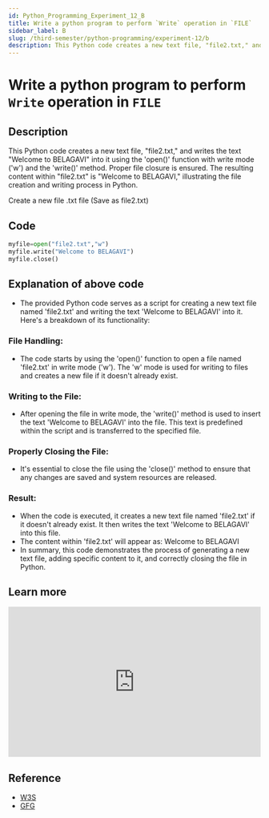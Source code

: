 ```yaml
---
id: Python_Programming_Experiment_12_B
title: Write a python program to perform `Write` operation in `FILE`
sidebar_label: B
slug: /third-semester/python-programming/experiment-12/b
description: This Python code creates a new text file, "file2.txt," and writes the text "Welcome to BELAGAVI" into it using the 'open()' function with write mode ('w') and the 'write()' method. Proper file closure is ensured. The resulting content within "file2.txt" is "Welcome to BELAGAVI," illustrating the file creation and writing process in Python.
---
```


# Write a python program to perform `Write` operation in `FILE`

## Description

This Python code creates a new text file, "file2.txt," and writes the text "Welcome to BELAGAVI" into it using the 'open()' function with write mode ('w') and the 'write()' method. Proper file closure is ensured. The resulting content within "file2.txt" is "Welcome to BELAGAVI," illustrating the file creation and writing process in Python.

<div class="alert alert--danger" role="alert">
Create a new file .txt file
(Save as file2.txt)
</div>

## Code


```python title="main.py"
myfile=open("file2.txt","w")
myfile.write("Welcome to BELAGAVI")
myfile.close()
```

## Explanation of above code

- The provided Python code serves as a script for creating a new text file named 'file2.txt' and writing the text 'Welcome to BELAGAVI' into it. Here's a breakdown of its functionality:

### File Handling:

- The code starts by using the 'open()' function to open a file named 'file2.txt' in write mode ('w'). The 'w' mode is used for writing to files and creates a new file if it doesn't already exist.

### Writing to the File:

- After opening the file in write mode, the 'write()' method is used to insert the text 'Welcome to BELAGAVI' into the file. This text is predefined within the script and is transferred to the specified file.

### Properly Closing the File:

- It's essential to close the file using the 'close()' method to ensure that any changes are saved and system resources are released.

### Result:

- When the code is executed, it creates a new text file named 'file2.txt' if it doesn't already exist. It then writes the text 'Welcome to BELAGAVI' into this file.
- The content within 'file2.txt' will appear as: Welcome to BELAGAVI
- In summary, this code demonstrates the process of generating a new text file, adding specific content to it, and correctly closing the file in Python.

## Learn more

<iframe width="100%" height="300px" src="https://www.youtube.com/embed/GJ5LJnIEEYo" title="Python write a file 📝" frameborder="0" allow="accelerometer; autoplay; clipboard-write; encrypted-media; gyroscope; picture-in-picture; web-share" allowfullscreen></iframe>

## Reference

- [W3S](https://www.w3schools.com/python/python_file_write.asp)
- [GFG](https://www.geeksforgeeks.org/writing-to-file-in-python/)

